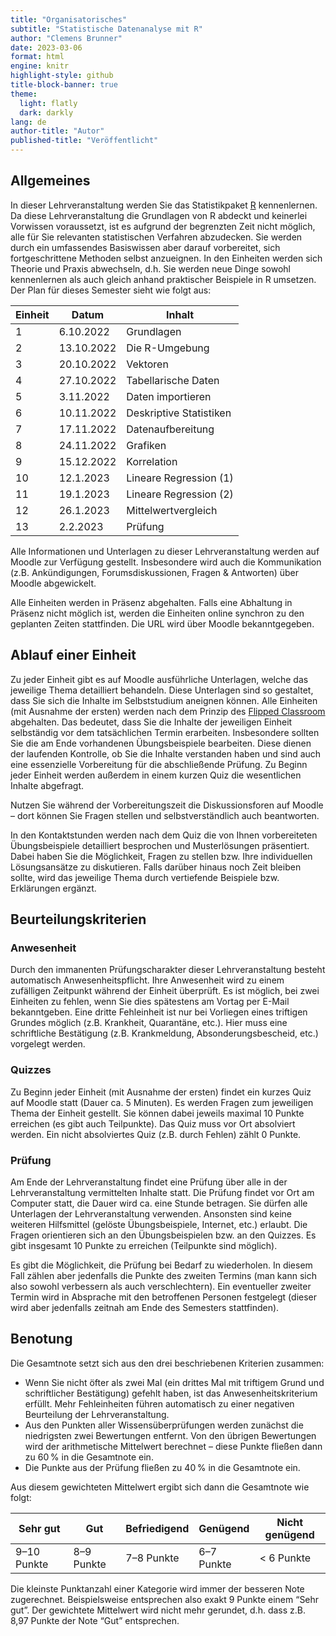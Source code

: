 ```yaml
---
title: "Organisatorisches"
subtitle: "Statistische Datenanalyse mit R"
author: "Clemens Brunner"
date: 2023-03-06
format: html
engine: knitr
highlight-style: github
title-block-banner: true
theme:
  light: flatly
  dark: darkly
lang: de
author-title: "Autor"
published-title: "Veröffentlicht"
---
```


## Allgemeines

In dieser Lehrveranstaltung werden Sie das Statistikpaket [R](https://www.r-project.org/) kennenlernen. Da diese Lehrveranstaltung die Grundlagen von R abdeckt und keinerlei Vorwissen voraussetzt, ist es aufgrund der begrenzten Zeit nicht möglich, alle für Sie relevanten statistischen Verfahren abzudecken. Sie werden durch ein umfassendes Basiswissen aber darauf vorbereitet, sich fortgeschrittene Methoden selbst anzueignen. In den Einheiten werden sich Theorie und Praxis abwechseln, d.h. Sie werden neue Dinge sowohl kennenlernen als auch gleich anhand praktischer Beispiele in R umsetzen. Der Plan für dieses Semester sieht wie folgt aus:

| Einheit | Datum      | Inhalt                  |
|---------|------------|-------------------------|
| 1       | 6.10.2022  | Grundlagen              |
| 2       | 13.10.2022 | Die R-Umgebung          |
| 3       | 20.10.2022 | Vektoren                |
| 4       | 27.10.2022 | Tabellarische Daten     |
| 5       | 3.11.2022  | Daten importieren       |
| 6       | 10.11.2022 | Deskriptive Statistiken |
| 7       | 17.11.2022 | Datenaufbereitung       |
| 8       | 24.11.2022 | Grafiken                |
| 9       | 15.12.2022 | Korrelation             |
| 10      | 12.1.2023  | Lineare Regression (1)  |
| 11      | 19.1.2023  | Lineare Regression (2)  |
| 12      | 26.1.2023  | Mittelwertvergleich     |
| 13      | 2.2.2023   | Prüfung                 |

Alle Informationen und Unterlagen zu dieser Lehrveranstaltung werden auf Moodle zur Verfügung gestellt. Insbesondere wird auch die Kommunikation (z.B. Ankündigungen, Forumsdiskussionen, Fragen & Antworten) über Moodle abgewickelt.

Alle Einheiten werden in Präsenz abgehalten. Falls eine Abhaltung in Präsenz nicht möglich ist, werden die Einheiten online synchron zu den geplanten Zeiten stattfinden. Die URL wird über Moodle bekanntgegeben.


## Ablauf einer Einheit

Zu jeder Einheit gibt es auf Moodle ausführliche Unterlagen, welche das jeweilige Thema detailliert behandeln. Diese Unterlagen sind so gestaltet, dass Sie sich die Inhalte im Selbststudium aneignen können. Alle Einheiten (mit Ausnahme der ersten) werden nach dem Prinzip des [Flipped Classroom](https://de.wikipedia.org/wiki/Umgedrehter_Unterricht) abgehalten. Das bedeutet, dass Sie die Inhalte der jeweiligen Einheit selbständig vor dem tatsächlichen Termin erarbeiten. Insbesondere sollten Sie die am Ende vorhandenen Übungsbeispiele bearbeiten. Diese dienen der laufenden Kontrolle, ob Sie die Inhalte verstanden haben und sind auch eine essenzielle Vorbereitung für die abschließende Prüfung. Zu Beginn jeder Einheit werden außerdem in einem kurzen Quiz die wesentlichen Inhalte abgefragt.

Nutzen Sie während der Vorbereitungszeit die Diskussionsforen auf Moodle – dort können Sie Fragen stellen und selbstverständlich auch beantworten.

In den Kontaktstunden werden nach dem Quiz die von Ihnen vorbereiteten Übungsbeispiele detailliert besprochen und Musterlösungen präsentiert. Dabei haben Sie die Möglichkeit, Fragen zu stellen bzw. Ihre individuellen Lösungsansätze zu diskutieren. Falls darüber hinaus noch Zeit bleiben sollte, wird das jeweilige Thema durch vertiefende Beispiele bzw. Erklärungen ergänzt.


## Beurteilungskriterien

### Anwesenheit

Durch den immanenten Prüfungscharakter dieser Lehrveranstaltung besteht automatisch Anwesenheitspflicht. Ihre Anwesenheit wird zu einem zufälligen Zeitpunkt während der Einheit überprüft. Es ist möglich, bei zwei Einheiten zu fehlen, wenn Sie dies spätestens am Vortag per E-Mail bekanntgeben. Eine dritte Fehleinheit ist nur bei Vorliegen eines triftigen Grundes möglich (z.B. Krankheit, Quarantäne, etc.). Hier muss eine schriftliche Bestätigung (z.B. Krankmeldung, Absonderungsbescheid, etc.) vorgelegt werden.


### Quizzes

Zu Beginn jeder Einheit (mit Ausnahme der ersten) findet ein kurzes Quiz auf Moodle statt (Dauer ca. 5 Minuten). Es werden Fragen zum jeweiligen Thema der Einheit gestellt. Sie können dabei jeweils maximal 10 Punkte erreichen (es gibt auch Teilpunkte). Das Quiz muss vor Ort absolviert werden. Ein nicht absolviertes Quiz (z.B. durch Fehlen) zählt 0 Punkte.


### Prüfung

Am Ende der Lehrveranstaltung findet eine Prüfung über alle in der Lehrveranstaltung vermittelten Inhalte statt. Die Prüfung findet vor Ort am Computer statt, die Dauer wird ca. eine Stunde betragen. Sie dürfen alle Unterlagen der Lehrveranstaltung verwenden. Ansonsten sind keine weiteren Hilfsmittel (gelöste Übungsbeispiele, Internet, etc.) erlaubt. Die Fragen orientieren sich an den Übungsbeispielen bzw. an den Quizzes. Es gibt insgesamt 10 Punkte zu erreichen (Teilpunkte sind möglich).

Es gibt die Möglichkeit, die Prüfung bei Bedarf zu wiederholen. In diesem Fall zählen aber jedenfalls die Punkte des zweiten Termins (man kann sich also sowohl verbessern als auch verschlechtern). Ein eventueller zweiter Termin wird in Absprache mit den betroffenen Personen festgelegt (dieser wird aber jedenfalls zeitnah am Ende des Semesters stattfinden).


## Benotung

Die Gesamtnote setzt sich aus den drei beschriebenen Kriterien zusammen:

-   Wenn Sie nicht öfter als zwei Mal (ein drittes Mal mit triftigem Grund und schriftlicher Bestätigung) gefehlt haben, ist das Anwesenheitskriterium erfüllt. Mehr Fehleinheiten führen automatisch zu einer negativen Beurteilung der Lehrveranstaltung.
-   Aus den Punkten aller Wissensüberprüfungen werden zunächst die niedrigsten zwei Bewertungen entfernt. Von den übrigen Bewertungen wird der arithmetische Mittelwert berechnet – diese Punkte fließen dann zu 60&thinsp;% in die Gesamtnote ein.
-   Die Punkte aus der Prüfung fließen zu 40&thinsp;% in die Gesamtnote ein.

Aus diesem gewichteten Mittelwert ergibt sich dann die Gesamtnote wie folgt:

| Sehr gut    | Gut        | Befriedigend | Genügend   | Nicht genügend |
|-------------|------------|--------------|------------|----------------|
| 9–10 Punkte | 8–9 Punkte | 7–8 Punkte   | 6–7 Punkte | \< 6 Punkte    |

Die kleinste Punktanzahl einer Kategorie wird immer der besseren Note zugerechnet. Beispielsweise entsprechen also exakt 9 Punkte einem "Sehr gut". Der gewichtete Mittelwert wird nicht mehr gerundet, d.h. dass z.B. 8,97 Punkte der Note "Gut" entsprechen.
